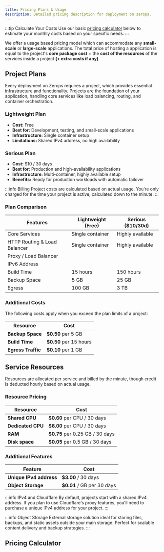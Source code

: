 ```yaml
---
title: Pricing Plans & Usage
description: Detailed pricing description for deployment on zerops.
---
```



:::tip Calculate Your Costs
Use our basic [pricing calculator](#pricing-calculator) below to estimate your monthly costs based on your specific needs.
:::

We offer a usage based pricing model which can accommodate any **small-scale** or **large-scale** applications. The total price of hosting a application is equal to the project's **core package cost** + the **cost of the resources** of the services inside a project **(+ extra costs if any)**.

## Project Plans

Every deployment on Zerops requires a project, which provides essential infrastructure and functionality. Projects are the foundation of your application, handling core services like load balancing, routing, and container orchestration.

### Lightweight Plan
- **Cost:** Free
- **Best for:** Development, testing, and small-scale applications
- **Infrastructure:** Single container setup
- **Limitations:** Shared IPv4 address, no high availability

### Serious Plan
- **Cost:** $10 / 30 days
- **Best for:** Production and high-availability applications
- **Infrastructure:** Multi-container, highly available setup
- **Benefits:** Ready for production workloads with automatic failover

:::info Billing
Project costs are calculated based on actual usage. You're only charged for the time your project is active, calculated down to the minute.
:::

### Plan Comparison

<table className="w-full rounded-lg">
  <thead>
    <tr>
      <th><strong>Features</strong></th>
      <th><strong>Lightweight (Free)</strong></th>
      <th><strong>Serious ($10/30d)</strong></th>
    </tr>
  </thead>
  <tbody>
    <tr>
      <td>Core Services</td>
      <td>Single container</td>
      <td>Highly available</td>
    </tr>
    <tr>
      <td>HTTP Routing & Load Balancer</td>
      <td>Single container</td>
      <td>Highly available</td>
    </tr>
    <tr>
      <td>Proxy / Load Balancer</td>
      <td><CheckCircleSolid /></td>
      <td><CheckCircleSolid /></td>
    </tr>
    <tr>
      <td>IPv6 Address</td>
      <td><CheckCircleSolid /></td>
      <td><CheckCircleSolid /></td>
    </tr>
    <tr>
      <td>Build Time</td>
      <td>15 hours</td>
      <td>150 hours</td>
    </tr>
    <tr>
      <td>Backup Space</td>
      <td>5 GB</td>
      <td>25 GB</td>
    </tr>
    <tr>
      <td>Egress</td>
      <td>100 GB</td>
      <td>3 TB</td>
    </tr>
  </tbody>
</table>

### Additional Costs

The following costs apply when you exceed the plan limits of a project:

<table className="w-full rounded-lg">
  <thead>
    <tr>
      <th className="w-fit whitespace-nowrap"><strong>Resource</strong></th>
      <th><strong>Cost</strong></th>
    </tr>
  </thead>
  <tbody>
    <tr>
      <td className="w-fit whitespace-nowrap"><strong>Backup Space</strong></td>
      <td><strong>$0.50</strong> per 5 GB</td>
    </tr>
    <tr>
      <td className="w-fit whitespace-nowrap"><strong>Build Time</strong></td>
      <td><strong>$0.50</strong> per 15 hours</td>
    </tr>
    <tr>
      <td className="w-fit whitespace-nowrap"><strong>Egress Traffic</strong></td>
      <td><strong>$0.10</strong> per 1 GB</td>
    </tr>
  </tbody>
</table>


## Service Resources

Resources are allocated per service and billed by the minute, though credit is deducted hourly based on actual usage.

### Resource Pricing

<table className="w-full rounded-lg">
  <thead>
    <tr>
      <th className="w-fit whitespace-nowrap"><strong>Resource</strong></th>
      <th><strong>Cost</strong></th>
    </tr>
  </thead>
  <tbody>
    <tr>
      <td className="w-fit whitespace-nowrap"><strong>Shared CPU</strong></td>
      <td><strong>$0.60</strong> per CPU / 30 days</td>
    </tr>
    <tr>
      <td className="w-fit whitespace-nowrap"><strong>Dedicated CPU</strong></td>
      <td><strong>$6.00</strong> per CPU / 30 days</td>
    </tr>
    <tr>
      <td className="w-fit whitespace-nowrap"><strong>RAM</strong></td>
      <td><strong>$0.75</strong> per 0.25 GB / 30 days</td>
    </tr>
    <tr>
      <td className="w-fit whitespace-nowrap"><strong>Disk space</strong></td>
      <td><strong>$0.05</strong> per 0.5 GB / 30 days</td>
    </tr>
  </tbody>
</table>

### Additional Features

<table className="w-full rounded-lg">
  <thead>
    <tr>
      <th className="w-fit whitespace-nowrap"><strong>Feature</strong></th>
      <th><strong>Cost</strong></th>
    </tr>
  </thead>
  <tbody>
    <tr>
      <td className="w-fit whitespace-nowrap"><strong>Unique IPv4 address</strong></td>
      <td><strong>$3.00</strong> / 30 days</td>
    </tr>
    <tr>
      <td className="w-fit whitespace-nowrap"><strong>Object Storage</strong></td>
      <td><strong>$0.01</strong> / GB per 30 days</td>
    </tr>
  </tbody>
</table>

:::info IPv4 and Cloudflare
By default, projects start with a shared IPv4 address. If you plan to use Cloudflare's proxy features, you'll need to purchase a unique IPv4 address for your project.
:::

:::info Object Storage
External storage solution ideal for storing files, backups, and static assets outside your main storage. Perfect for scalable content delivery and backup strategies.
:::

## Pricing Calculator

<PricingCalculator />

